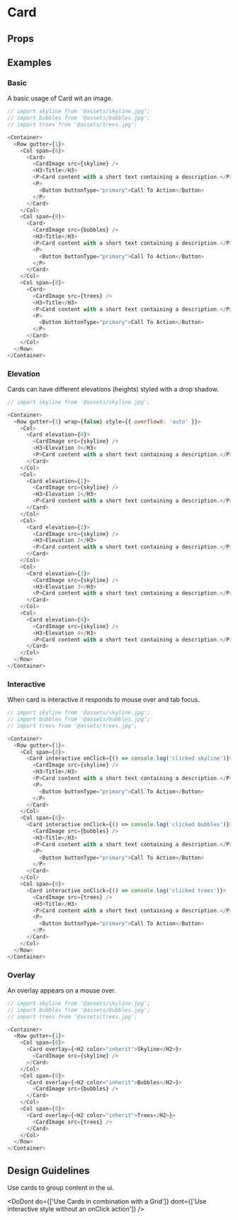 
<Meta title="Card" />

# Card

<Description of="Card" />

## Props

<Props of="Card" />

## Examples

### Basic

A basic usage of Card wit an image.

```js live
// import skyline from '@assets/skyline.jpg';
// import bubbles from '@assets/bubbles.jpg';
// import trees from '@assets/trees.jpg';

<Container>
  <Row gutter={1}>
    <Col span={8}>
      <Card>
        <CardImage src={skyline} />
        <H3>Title</H3>
        <P>Card content with a short text containing a description.</P>
        <P>
          <Button buttonType="primary">Call To Action</Button>
        </P>
      </Card>
    </Col>
    <Col span={8}>
      <Card>
        <CardImage src={bubbles} />
        <H3>Title</H3>
        <P>Card content with a short text containing a description.</P>
        <P>
          <Button buttonType="primary">Call To Action</Button>
        </P>
      </Card>
    </Col>
    <Col span={8}>
      <Card>
        <CardImage src={trees} />
        <H3>Title</H3>
        <P>Card content with a short text containing a description.</P>
        <P>
          <Button buttonType="primary">Call To Action</Button>
        </P>
      </Card>
    </Col>
  </Row>
</Container>
```

### Elevation

Cards can have different elevations (heights) styled with a drop shadow.

```js live
// import skyline from '@assets/skyline.jpg';

<Container>
  <Row gutter={1} wrap={false} style={{ overflowX: 'auto' }}>
    <Col>
      <Card elevation={0}>
        <CardImage src={skyline} />
        <H3>Elevation 0</H3>
        <P>Card content with a short text containing a description.</P>
      </Card>
    </Col>
    <Col>
      <Card elevation={1}>
        <CardImage src={skyline} />
        <H3>Elevation 1</H3>
        <P>Card content with a short text containing a description.</P>
      </Card>
    </Col>
    <Col>
      <Card elevation={2}>
        <CardImage src={skyline} />
        <H3>Elevation 2</H3>
        <P>Card content with a short text containing a description.</P>
      </Card>
    </Col>
    <Col>
      <Card elevation={3}>
        <CardImage src={skyline} />
        <H3>Elevation 3</H3>
        <P>Card content with a short text containing a description.</P>
      </Card>
    </Col>
    <Col>
      <Card elevation={4}>
        <CardImage src={skyline} />
        <H3>Elevation 4</H3>
        <P>Card content with a short text containing a description.</P>
      </Card>
    </Col>
  </Row>
</Container>
```

### Interactive

When card is interactive it responds to mouse over and tab focus.

```js live
// import skyline from '@assets/skyline.jpg';
// import bubbles from '@assets/bubbles.jpg';
// import trees from '@assets/trees.jpg';

<Container>
  <Row gutter={1}>
    <Col span={8}>
      <Card interactive onClick={() => console.log('clicked skyline')}>
        <CardImage src={skyline} />
        <H3>Title</H3>
        <P>Card content with a short text containing a description.</P>
        <P>
          <Button buttonType="primary">Call To Action</Button>
        </P>
      </Card>
    </Col>
    <Col span={8}>
      <Card interactive onClick={() => console.log('clicked bubbles')}>
        <CardImage src={bubbles} />
        <H3>Title</H3>
        <P>Card content with a short text containing a description.</P>
        <P>
          <Button buttonType="primary">Call To Action</Button>
        </P>
      </Card>
    </Col>
    <Col span={8}>
      <Card interactive onClick={() => console.log('clicked trees')}>
        <CardImage src={trees} />
        <H3>Title</H3>
        <P>Card content with a short text containing a description.</P>
        <P>
          <Button buttonType="primary">Call To Action</Button>
        </P>
      </Card>
    </Col>
  </Row>
</Container>
```

### Overlay

An overlay appears on a mouse over.

```js live
// import skyline from '@assets/skyline.jpg';
// import bubbles from '@assets/bubbles.jpg';
// import trees from '@assets/trees.jpg';

<Container>
  <Row gutter={1}>
    <Col span={8}>
      <Card overlay={<H2 color="inherit">Skyline</H2>}>
        <CardImage src={skyline} />
      </Card>
    </Col>
    <Col span={8}>
      <Card overlay={<H2 color="inherit">Bubbles</H2>}>
        <CardImage src={bubbles} />
      </Card>
    </Col>
    <Col span={8}>
      <Card overlay={<H2 color="inherit">Trees</H2>}>
        <CardImage src={trees} />
      </Card>
    </Col>
  </Row>
</Container>
```

## Design Guidelines

Use cards to group content in the ui.

<DoDont
  do={['Use Cards in combination with a Grid']}
  dont={['Use interactive style without an onClick action']}
/>
